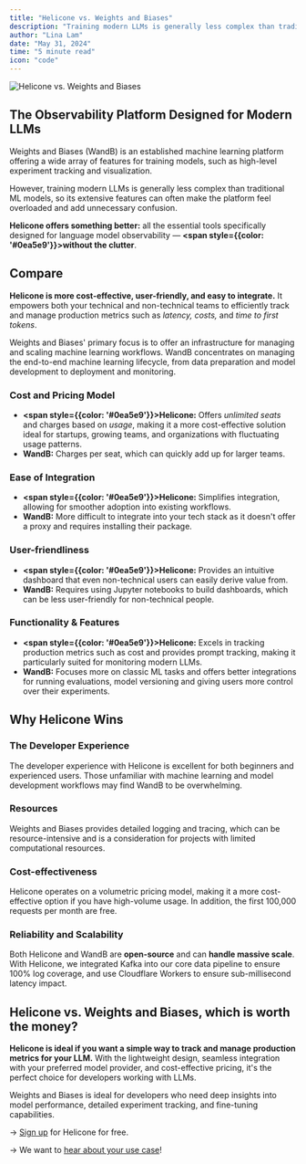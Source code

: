 ```yaml
---
title: "Helicone vs. Weights and Biases"
description: "Training modern LLMs is generally less complex than traditional ML models. Here's how to have all the essential tools specifically designed for language model observability without the clutter."
author: "Lina Lam"
date: "May 31, 2024"
time: "5 minute read"
icon: "code"
---
```


![Helicone vs. Weights and Biases](/static/blog/weights-and-biases.webp)


## The Observability Platform Designed for Modern LLMs

Weights and Biases (WandB) is an established machine learning platform offering a wide array of features for training models, such as high-level experiment tracking and visualization. 

However, training modern LLMs is generally less complex than traditional ML models, so its extensive features can often make the platform feel overloaded and add unnecessary confusion.   

**Helicone offers something better:** all the essential tools specifically designed for language model observability — **<span style={{color: '#0ea5e9'}}>without the clutter</span>**.


## Compare

**Helicone is more cost-effective, user-friendly, and easy to integrate.** It empowers both your technical and non-technical teams to efficiently track and manage production metrics such as *latency, costs,* and *time to first tokens*. 


Weights and Biases' primary focus is to offer an infrastructure for managing and scaling machine learning workflows. WandB concentrates on managing the end-to-end machine learning lifecycle, from data preparation and model development to deployment and monitoring.


### Cost and Pricing Model

- **<span style={{color: '#0ea5e9'}}>Helicone:</span>** Offers *unlimited seats* and charges based on *usage*, making it a more cost-effective solution ideal for startups, growing teams, and organizations with fluctuating usage patterns.
- **WandB:** Charges per seat, which can quickly add up for larger teams.

### Ease of Integration

- **<span style={{color: '#0ea5e9'}}>Helicone:</span>** Simplifies integration, allowing for smoother adoption into existing workflows.
- **WandB:** More difficult to integrate into your tech stack as it doesn't offer a proxy and requires installing their package.

### User-friendliness

- **<span style={{color: '#0ea5e9'}}>Helicone:</span>** Provides an intuitive dashboard that even non-technical users can easily derive value from.
- **WandB:** Requires using Jupyter notebooks to build dashboards, which can be less user-friendly for non-technical people.

### Functionality & Features

- **<span style={{color: '#0ea5e9'}}>Helicone:</span>** Excels in tracking production metrics such as cost and provides prompt tracking, making it particularly suited for monitoring modern LLMs.
- **WandB:** Focuses more on classic ML tasks and offers better integrations for running evaluations, model versioning and giving users more control over their experiments.



## **Why Helicone Wins**

### The Developer Experience

The developer experience with Helicone is excellent for both beginners and experienced users. Those unfamiliar with machine learning and model development workflows may find WandB to be overwhelming.

### Resources

Weights and Biases provides detailed logging and tracing, which can be resource-intensive and is a consideration for projects with limited computational resources.

### Cost-effectiveness

Helicone operates on a volumetric pricing model, making it a more cost-effective option if you have high-volume usage. In addition, the first 100,000 requests per month are free. 

### Reliability and Scalability

Both Helicone and WandB are **open-source** and can **handle massive scale**. With Helicone, we integrated Kafka into our core data pipeline to ensure 100% log coverage, and use Cloudflare Workers to ensure sub-millisecond latency impact.




## Helicone vs. Weights and Biases, which is worth the money?

**Helicone is ideal if you want a simple way to track and manage production metrics for your LLM.** With the lightweight design, seamless integration with your preferred model provider, and cost-effective pricing, it's the perfect choice for developers working with LLMs.

Weights and Biases is ideal for developers who need deep insights into model performance, detailed experiment tracking, and fine-tuning capabilities. 



→ [Sign up](https://www.helicone.ai/pricing) for Helicone for free.

→ We want to [hear about your use case](https://www.helicone.ai/contact)!

